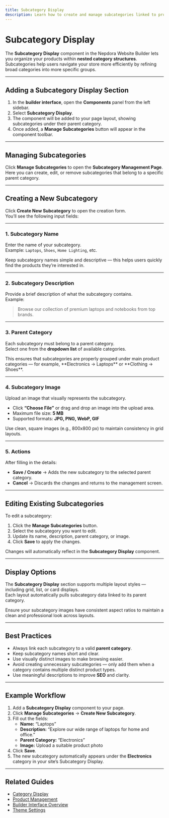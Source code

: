 ```yaml
---
title: Subcategory Display
description: Learn how to create and manage subcategories linked to product categories in the Nepdora Website Builder.
---
```

# Subcategory Display

The **Subcategory Display** component in the Nepdora Website Builder lets you organize your products within **nested category structures**.  
Subcategories help users navigate your store more efficiently by refining broad categories into more specific groups.

---

## Adding a Subcategory Display Section

1. In the **builder interface**, open the **Components** panel from the left sidebar.
2. Select **Subcategory Display**.
3. The component will be added to your page layout, showing subcategories under their parent category.
4. Once added, a **Manage Subcategories** button will appear in the component toolbar.

---

## Managing Subcategories

Click **Manage Subcategories** to open the **Subcategory Management Page**.  
Here you can create, edit, or remove subcategories that belong to a specific parent category.

---

## Creating a New Subcategory

Click **Create New Subcategory** to open the creation form.  
You’ll see the following input fields:

---

### 1. **Subcategory Name**

Enter the name of your subcategory.  
Example: `Laptops`, `Shoes`, `Home Lighting`, etc.

<Callout type="tip" title="Tip">
  Keep subcategory names simple and descriptive — this helps users quickly find
  the products they’re interested in.
</Callout>

---

### 2. **Subcategory Description**

Provide a brief description of what the subcategory contains.  
Example:

> Browse our collection of premium laptops and notebooks from top brands.

---

### 3. **Parent Category**

Each subcategory must belong to a parent category.  
Select one from the **dropdown list** of available categories.

<Callout type="info" title="Why Parent Categories Matter">
  This ensures that subcategories are properly grouped under main product
  categories — for example, **Electronics → Laptops** or **Clothing → Shoes**.
</Callout>

---

### 4. **Subcategory Image**

Upload an image that visually represents the subcategory.

- Click **“Choose File”** or drag and drop an image into the upload area.
- Maximum file size: **5 MB**
- Supported formats: **JPG, PNG, WebP, GIF**

<Callout type="tip" title="Pro Tip">
  Use clean, square images (e.g., 800x800 px) to maintain consistency in grid
  layouts.
</Callout>

---

### 5. **Actions**

After filling in the details:

- **Save / Create** → Adds the new subcategory to the selected parent category.
- **Cancel** → Discards the changes and returns to the management screen.

---

## Editing Existing Subcategories

To edit a subcategory:

1. Click the **Manage Subcategories** button.
2. Select the subcategory you want to edit.
3. Update its name, description, parent category, or image.
4. Click **Save** to apply the changes.

Changes will automatically reflect in the **Subcategory Display** component.

---

## Display Options

The **Subcategory Display** section supports multiple layout styles — including grid, list, or card displays.  
Each layout automatically pulls subcategory data linked to its parent category.

<Callout type="tip" title="Pro Tip">
  Ensure your subcategory images have consistent aspect ratios to maintain a
  clean and professional look across layouts.
</Callout>

---

## Best Practices

- Always link each subcategory to a valid **parent category**.
- Keep subcategory names short and clear.
- Use visually distinct images to make browsing easier.
- Avoid creating unnecessary subcategories — only add them when a category contains multiple distinct product types.
- Use meaningful descriptions to improve **SEO** and clarity.

---

## Example Workflow

1. Add a **Subcategory Display** component to your page.
2. Click **Manage Subcategories** → **Create New Subcategory**.
3. Fill out the fields:
   - **Name:** “Laptops”
   - **Description:** “Explore our wide range of laptops for home and office.”
   - **Parent Category:** “Electronics”
   - **Image:** Upload a suitable product photo
4. Click **Save**.
5. The new subcategory automatically appears under the **Electronics** category in your site’s Subcategory Display.

---

## Related Guides

- [Category Display](./category-display)
- [Product Management](./product-management)
- [Builder Interface Overview](./builder)
- [Theme Settings](./theme-settings)
